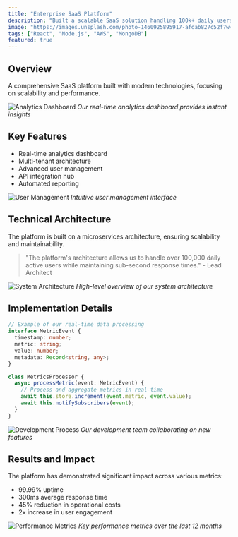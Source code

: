 ```yaml
---
title: "Enterprise SaaS Platform"
description: "Built a scalable SaaS solution handling 100k+ daily users with real-time analytics"
image: "https://images.unsplash.com/photo-1460925895917-afdab827c52f?w=800&auto=format&fit=crop&q=60"
tags: ["React", "Node.js", "AWS", "MongoDB"]
featured: true
---
```


## Overview

A comprehensive SaaS platform built with modern technologies, focusing on scalability and performance.

![Analytics Dashboard](https://images.unsplash.com/photo-1551288049-bebda4e38f71?w=800&auto=format&fit=crop&q=60)
*Our real-time analytics dashboard provides instant insights*

## Key Features

- Real-time analytics dashboard
- Multi-tenant architecture
- Advanced user management
- API integration hub
- Automated reporting

![User Management](https://images.unsplash.com/photo-1454165804606-c3d57bc86b40?w=800&auto=format&fit=crop&q=60)
*Intuitive user management interface*

## Technical Architecture

The platform is built on a microservices architecture, ensuring scalability and maintainability.

> "The platform's architecture allows us to handle over 100,000 daily active users while maintaining sub-second response times." - Lead Architect

![System Architecture](https://images.unsplash.com/photo-1558494949-ef010cbdcc31?w=800&auto=format&fit=crop&q=60)
*High-level overview of our system architecture*

## Implementation Details

```typescript
// Example of our real-time data processing
interface MetricEvent {
  timestamp: number;
  metric: string;
  value: number;
  metadata: Record<string, any>;
}

class MetricsProcessor {
  async processMetric(event: MetricEvent) {
    // Process and aggregate metrics in real-time
    await this.store.increment(event.metric, event.value);
    await this.notifySubscribers(event);
  }
}
```

![Development Process](https://images.unsplash.com/photo-1522071820081-009f0129c71c?w=800&auto=format&fit=crop&q=60)
*Our development team collaborating on new features*

## Results and Impact

The platform has demonstrated significant impact across various metrics:

- 99.99% uptime
- 300ms average response time
- 45% reduction in operational costs
- 2x increase in user engagement

![Performance Metrics](https://images.unsplash.com/photo-1551288049-bebda4e38f71?w=800&auto=format&fit=crop&q=60)
*Key performance metrics over the last 12 months*